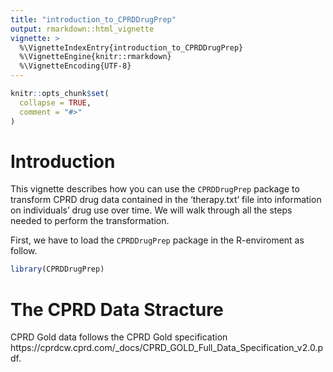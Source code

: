 ```yaml
---
title: "introduction_to_CPRDDrugPrep"
output: rmarkdown::html_vignette
vignette: >
  %\VignetteIndexEntry{introduction_to_CPRDDrugPrep}
  %\VignetteEngine{knitr::rmarkdown}
  %\VignetteEncoding{UTF-8}
---
```


```r
knitr::opts_chunk$set(
  collapse = TRUE,
  comment = "#>"
)
```
# Introduction 

This vignette describes how you can use the `CPRDDrugPrep` package to transform CPRD drug data contained in the 'therapy.txt' file into information on individuals’ drug use over time. We will walk through all the steps needed to perform the transformation.

First, we have to load the `CPRDDrugPrep` package in the R-enviroment as follow. 

```r
library(CPRDDrugPrep)
```

# The CPRD Data Stracture 

CPRD Gold data follows the CPRD Gold specification https://cprdcw.cprd.com/_docs/CPRD_GOLD_Full_Data_Specification_v2.0.pdf. 
